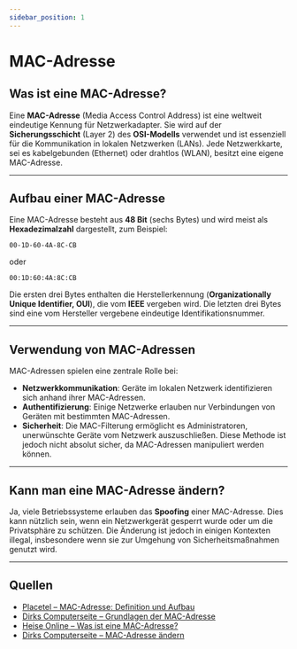 ```yaml
---
sidebar_position: 1
---
```


# MAC-Adresse

## Was ist eine MAC-Adresse?

Eine **MAC-Adresse** (Media Access Control Address) ist eine weltweit eindeutige Kennung für Netzwerkadapter. Sie wird auf der **Sicherungsschicht** (Layer 2) des **OSI-Modells** verwendet und ist essenziell für die Kommunikation in lokalen Netzwerken (LANs). Jede Netzwerkkarte, sei es kabelgebunden (Ethernet) oder drahtlos (WLAN), besitzt eine eigene MAC-Adresse.

***

## Aufbau einer MAC-Adresse

Eine MAC-Adresse besteht aus **48 Bit** (sechs Bytes) und wird meist als **Hexadezimalzahl** dargestellt, zum Beispiel:

```
00-1D-60-4A-8C-CB
```

oder

```
00:1D:60:4A:8C:CB
```

Die ersten drei Bytes enthalten die Herstellerkennung (**Organizationally Unique Identifier, OUI**), die vom **IEEE** vergeben wird. Die letzten drei Bytes sind eine vom Hersteller vergebene eindeutige Identifikationsnummer.

***

## Verwendung von MAC-Adressen

MAC-Adressen spielen eine zentrale Rolle bei:

- **Netzwerkkommunikation**: Geräte im lokalen Netzwerk identifizieren sich anhand ihrer MAC-Adressen.
- **Authentifizierung**: Einige Netzwerke erlauben nur Verbindungen von Geräten mit bestimmten MAC-Adressen.
- **Sicherheit**: Die MAC-Filterung ermöglicht es Administratoren, unerwünschte Geräte vom Netzwerk auszuschließen. Diese Methode ist jedoch nicht absolut sicher, da MAC-Adressen manipuliert werden können.

***

## Kann man eine MAC-Adresse ändern?

Ja, viele Betriebssysteme erlauben das **Spoofing** einer MAC-Adresse. Dies kann nützlich sein, wenn ein Netzwerkgerät gesperrt wurde oder um die Privatsphäre zu schützen. Die Änderung ist jedoch in einigen Kontexten illegal, insbesondere wenn sie zur Umgehung von Sicherheitsmaßnahmen genutzt wird.

***

## Quellen

- [Placetel – MAC-Adresse: Definition und Aufbau](https://www.placetel.de)
- [Dirks Computerseite – Grundlagen der MAC-Adresse](https://www.dirks-computerseite.de)
- [Heise Online – Was ist eine MAC-Adresse?](https://www.heise.de)
- [Dirks Computerseite – MAC-Adresse ändern](https://www.dirks-computerseite.de)
